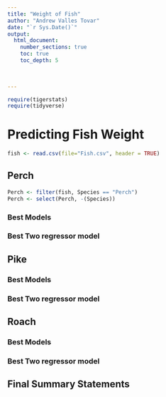 ```yaml
---
title: "Weight of Fish"
author: "Andrew Valles Tovar"
date: "`r Sys.Date()`"  
output: 
  html_document:
    number_sections: true
    toc: true
    toc_depth: 5

 
    
---
```



```r
require(tigerstats)
require(tidyverse)
```

# Predicting Fish Weight
```r
fish <- read.csv(file="Fish.csv", header = TRUE)
```


## Perch
```r
Perch <- filter(fish, Species == "Perch")
Perch <- select(Perch, -(Species))
```

### Best Models

### Best Two regressor model


## Pike

### Best Models

### Best Two regressor model

## Roach

### Best Models

### Best Two regressor model

## Final Summary Statements
